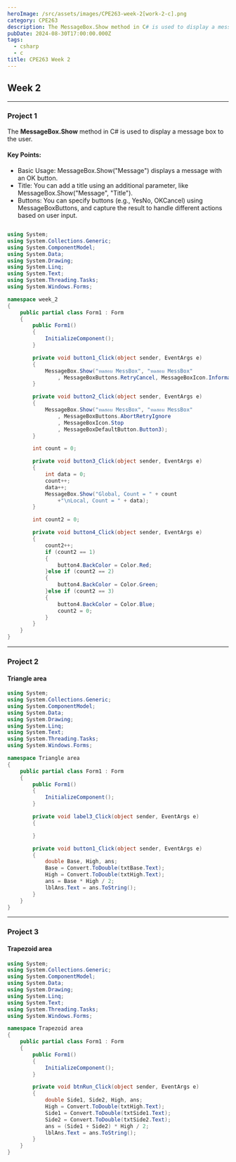 ```yaml
---
heroImage: /src/assets/images/CPE263-week-2[work-2-c].png
category: CPE263
description: The MessageBox.Show method in C# is used to display a message box to the user.
pubDate: 2024-08-30T17:00:00.000Z
tags:
  - csharp
  - c
title: CPE263 Week 2
---
```


## Week 2

***

### Project 1

The **MessageBox.Show** method in C# is used to display a message box to the user.

#### Key Points:

* Basic Usage: MessageBox.Show("Message") displays a message with an OK button.
* Title: You can add a title using an additional parameter, like MessageBox.Show("Message", "Title").
* Buttons: You can specify buttons (e.g., YesNo, OKCancel) using MessageBoxButtons, and capture the result to handle different actions based on user input.

```c#

using System;
using System.Collections.Generic;
using System.ComponentModel;
using System.Data;
using System.Drawing;
using System.Linq;
using System.Text;
using System.Threading.Tasks;
using System.Windows.Forms;

namespace week_2
{
    public partial class Form1 : Form
    {
        public Form1()
        {
            InitializeComponent();
        }

        private void button1_Click(object sender, EventArgs e)
        {
            MessageBox.Show("ทดสอบ MessBox", "ทดสอบ MessBox"
                , MessageBoxButtons.RetryCancel, MessageBoxIcon.Information);
        }

        private void button2_Click(object sender, EventArgs e)
        {
            MessageBox.Show("ทดสอบ MessBox", "ทดสอบ MessBox"
                , MessageBoxButtons.AbortRetryIgnore
                , MessageBoxIcon.Stop
                , MessageBoxDefaultButton.Button3);
        }

        int count = 0;

        private void button3_Click(object sender, EventArgs e)
        {
            int data = 0;
            count++;
            data++;
            MessageBox.Show("Global, Count = " + count
                +"\nLocal, Count = " + data);
        }

        int count2 = 0;

        private void button4_Click(object sender, EventArgs e)
        {
            count2++;
            if (count2 == 1)
            {
                button4.BackColor = Color.Red;
            }else if (count2 == 2)
            {
                button4.BackColor = Color.Green;
            }else if (count2 == 3)
            {
                button4.BackColor = Color.Blue;
                count2 = 0;
            }
        }
    }
}

```

***

### Project 2

#### Triangle area

```csharp
using System;
using System.Collections.Generic;
using System.ComponentModel;
using System.Data;
using System.Drawing;
using System.Linq;
using System.Text;
using System.Threading.Tasks;
using System.Windows.Forms;

namespace Triangle area
{
    public partial class Form1 : Form
    {
        public Form1()
        {
            InitializeComponent();
        }

        private void label3_Click(object sender, EventArgs e)
        {

        }

        private void button1_Click(object sender, EventArgs e)
        {
            double Base, High, ans;
            Base = Convert.ToDouble(txtBase.Text);
            High = Convert.ToDouble(txtHigh.Text);
            ans = Base * High / 2;
            lblAns.Text = ans.ToString();
        }
    }
}

```

***

### Project 3

#### Trapezoid area

```csharp
using System;
using System.Collections.Generic;
using System.ComponentModel;
using System.Data;
using System.Drawing;
using System.Linq;
using System.Text;
using System.Threading.Tasks;
using System.Windows.Forms;

namespace Trapezoid area
{
    public partial class Form1 : Form
    {
        public Form1()
        {
            InitializeComponent();
        }

        private void btnRun_Click(object sender, EventArgs e)
        {
            double Side1, Side2, High, ans;
            High = Convert.ToDouble(txtHigh.Text);
            Side1 = Convert.ToDouble(txtSide1.Text);
            Side2 = Convert.ToDouble(txtSide2.Text);
            ans = (Side1 + Side2) * High / 2;
            lblAns.Text = ans.ToString();
        }
    }
}
```
